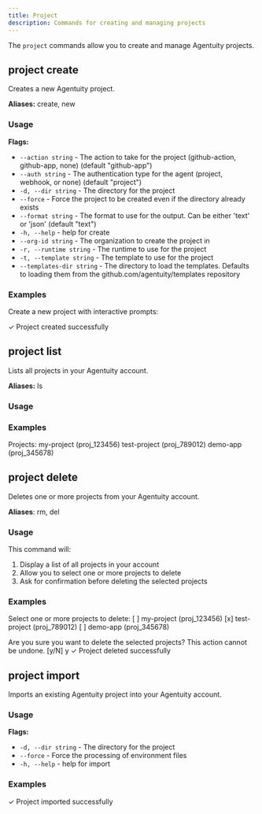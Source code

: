 ```yaml
---
title: Project
description: Commands for creating and managing projects
---
```


The `project` commands allow you to create and manage Agentuity projects.

## project create

Creates a new Agentuity project.

**Aliases:** create, new

### Usage

<CLICommand command="agentuity project create" />

**Flags:**
- `--action string` - The action to take for the project (github-action, github-app, none) (default "github-app")
- `--auth string` - The authentication type for the agent (project, webhook, or none) (default "project")
- `-d, --dir string` - The directory for the project
- `--force` - Force the project to be created even if the directory already exists
- `--format string` - The format to use for the output. Can be either 'text' or 'json' (default "text")
- `-h, --help` - help for create
- `--org-id string` - The organization to create the project in
- `-r, --runtime string` - The runtime to use for the project
- `-t, --template string` - The template to use for the project
- `--templates-dir string` - The directory to load the templates. Defaults to loading them from the github.com/agentuity/templates repository

### Examples

Create a new project with interactive prompts:

<CLICommand command="agentuity project create my-project">
✓ Project created successfully
</CLICommand>

## project list

Lists all projects in your Agentuity account.

**Aliases:** ls

### Usage

<CLICommand command="agentuity project list" />

### Examples

<CLICommand command="agentuity project list">
Projects:
  my-project (proj_123456)
  test-project (proj_789012)
  demo-app (proj_345678)
</CLICommand>

## project delete

Deletes one or more projects from your Agentuity account.

**Aliases**: rm, del

### Usage

<CLICommand command="agentuity project delete" />

This command will:
1. Display a list of all projects in your account
2. Allow you to select one or more projects to delete
3. Ask for confirmation before deleting the selected projects

### Examples

<CLICommand command="agentuity project delete">
Select one or more projects to delete:
[ ] my-project (proj_123456)
[x] test-project (proj_789012)
[ ] demo-app (proj_345678)

Are you sure you want to delete the selected projects? This action cannot be undone. [y/N] y
✓ Project deleted successfully
</CLICommand>

## project import

Imports an existing Agentuity project into your Agentuity account.

### Usage

<CLICommand command="agentuity project import" />

**Flags:**
- `-d, --dir string` - The directory for the project
- `--force` - Force the processing of environment files
- `-h, --help` - help for import

### Examples

<CLICommand command="agentuity project import --dir ./my-existing-project">
✓ Project imported successfully
</CLICommand>
